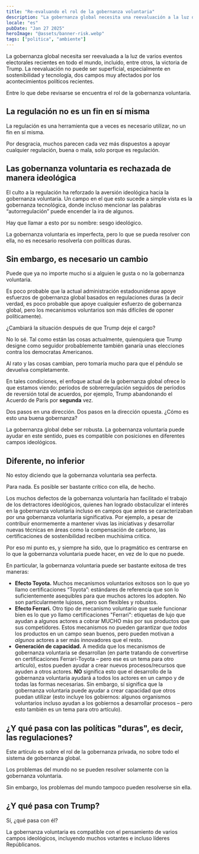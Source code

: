 ```yaml
---
title: "Re-evaluando el rol de la gobernanza voluntaria"
description: "La gobernanza global necesita una reevaluación a la luz de acontecimientos electorales recientes. Reexaminar el papel de la gobernanza voluntaria podría ayudar."
locale: "es"
pubDate: "Jan 27 2025"
heroImage: "@assets/banner-risk.webp"
tags: ["politica", "ambiente"]
---
```


La gobernanza global necesita ser reevaluada a la luz de varios eventos electorales recientes en todo el mundo, incluido, entre otros, la victoria de Trump. La reevaluación no puede ser superficial, especialmente en sostenibilidad y tecnología, dos campos muy afectados por los acontecimientos políticos recientes.

Entre lo que debe revisarse se encuentra el rol de la gobernanza voluntaria.

## La regulación no es un fin en sí misma
La regulación es una herramienta que a veces es necesario utilizar, no un fin en sí misma.

Por desgracia, muchos parecen cada vez más dispuestos a apoyar cualquier regulación, buena o mala, solo porque es regulación.

## Las gobernanza voluntaria es rechazada de manera ideológica
El culto a la regulación ha reforzado la aversión ideológica hacia la gobernanza voluntaria. Un campo en el que esto sucede a simple vista es la gobernanza tecnológica, donde incluso mencionar las palabras “autorregulación” puede encender la ira de algunos.

Hay que llamar a esto por su nombre: sesgo ideológico.

La gobernanza voluntaria es imperfecta, pero lo que se pueda resolver con ella, no es necesario resolverla con políticas duras.

## Sin embargo, es necesario un cambio
Puede que ya no importe mucho si a alguien le gusta o no la gobernanza voluntaria.

Es poco probable que la actual administración estadounidense apoye esfuerzos de gobernanza global basados en regulaciones duras (a decir verdad, es poco probable que apoye cualquier esfuerzo de gobernanza global, pero los mecanismos voluntarios son más difíciles de oponer políticamente).

¿Cambiará la situación después de que Trump deje el cargo?

No lo sé. Tal como están las cosas actualmente, quienquiera que Trump designe como seguidor probablemente también ganaría unas elecciones contra los democratas Americanos.

Al rato y las cosas cambian, pero tomaría mucho para que el péndulo se devuelva completamente.

En tales condiciones, el enfoque actual de la gobernanza global ofrece lo que estamos viendo: períodos de sobrerregulación seguidos de períodos de reversión total de acuerdos, por ejemplo, Trump abandonando el Acuerdo de París por **segunda** vez.

Dos pasos en una dirección. Dos pasos en la dirección opuesta. ¿Cómo es esto una buena gobernanza?

La gobernanza global debe ser robusta. La gobernanza voluntaria puede ayudar en este sentido, pues es compatible con posiciones en diferentes campos ideológicos.

## Diferente, no inferior
No estoy diciendo que la gobernanza voluntaria sea perfecta.

Para nada. Es posible ser bastante crítico con ella, de hecho.

Los muchos defectos de la gobernanza voluntaría han facilitado el trabajo de los detractores ideológicos, quienes han logrado obstaculizar el interés en la gobernanza voluntaria incluso en campos que antes se caracterizaban por una gobernanza voluntaria significativa. Por ejemplo, a pesar de contribuir enormemente a mantener vivas las iniciativas y desarrollar nuevas técnicas en áreas como la compensación de carbono, las certificaciones de sostenibilidad reciben muchísima critica.

Por eso mi punto es, y siempre ha sido, que lo pragmático es centrarse en lo que la gobernanza voluntaria puede hacer, en vez de lo que no puede.

En particular, la gobernanza voluntaria puede ser bastante exitosa de tres maneras:
- **Efecto Toyota.** Muchos mecanismos voluntarios exitosos son lo que yo llamo certificaciones “Toyota”: estándares de referencia que son lo suficientemente asequibles para que muchos actores los adopten. No son particularmente lujosos, pero son flexibles y robustos.
- **Efecto Ferrari.** Otro tipo de mecanismo voluntario que suele funcionar bien es lo que yo llamo certificaciones "Ferrari": etiquetas de lujo que ayudan a algunos actores a cobrar MUCHO más por sus productos que sus competidores. Estos mecanismos no pueden garantizar que *todos* los productos en un campo sean buenos, pero pueden motivan a *algunos* actores a ser más innovadores que el resto.
- **Generación de capacidad.** A medida que los mecanismos de gobernanza voluntaria se desarrollan (en parte tratando de convertirse en certificaciones Ferrari-Toyota – pero ese es un tema para otro artículo), estos pueden ayudar a crear nuevos procesos/recursos que ayuden a otros actores. **NO** significa esto que el desarrollo de la gobernanza voluntaria ayudará a todos los actores en un campo y de todas las formas necesarias. Sin embargo, sí significa que la gobernanza voluntaria puede ayudar a crear capacidad que otros puedan utilizar (esto incluye los gobiernos: algunos organismos voluntarios incluso ayudan a los gobiernos a desarrollar procesos – pero esto también es un tema para otro artículo).

## ¿Y qué pasa con las políticas "duras", es decir, las regulaciones?
Este artículo es sobre el rol de la gobernanza privada, no sobre todo el sistema de gobernanza global.

Los problemas del mundo no se pueden resolver solamente con la gobernanza voluntaria.

Sin embargo, los problemas del mundo tampoco pueden resolverse sin ella.

## ¿Y qué pasa con Trump?

Sí, ¿qué pasa con él?

La gobernanza voluntaria es compatible con el pensamiento de varios campos ideológicos, incluyendo muchos votantes e incluso líderes Repúblicanos.